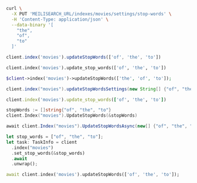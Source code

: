 <CodeGroup>

```bash cURL
curl \
  -X PUT 'MEILISEARCH_URL/indexes/movies/settings/stop-words' \
  -H 'Content-Type: application/json' \
  --data-binary '[
    "the",
    "of",
    "to"
  ]'
```

```javascript JS
client.index('movies').updateStopWords(['of', 'the', 'to'])
```

```python Python
client.index('movies').update_stop_words(['of', 'the', 'to'])
```

```php PHP
$client->index('movies')->updateStopWords(['the', 'of', 'to']);
```

```java Java
client.index("movies").updateStopWordsSettings(new String[] {"of", "the", "to"});
```

```ruby Ruby
client.index('movies').update_stop_words(['of', 'the', 'to'])
```

```go Go
stopWords := []string{"of", "the", "to"}
client.Index("movies").UpdateStopWords(&stopWords)
```

```csharp C#
await client.Index("movies").UpdateStopWordsAsync(new[] {"of", "the", "to"});
```

```rust Rust
let stop_words = ["of", "the", "to"];
let task: TaskInfo = client
  .index("movies")
  .set_stop_words(&stop_words)
  .await
  .unwrap();
```

```dart Dart
await client.index('movies').updateStopWords(['of', 'the', 'to']);
```
</CodeGroup>
